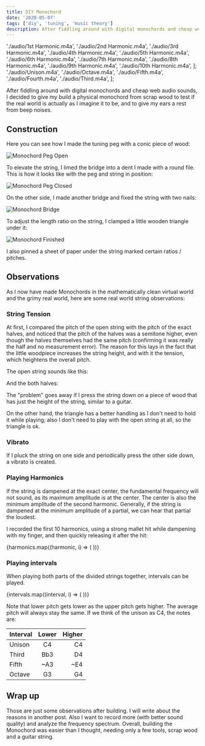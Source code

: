```yaml
---
title: DIY Monochord
date: '2020-05-07'
tags: ['diy', 'tuning', 'music theory']
description: After fiddling around with digital monochords and cheap web audio sounds, I decided to give my build a physical monochord from scrap wood.
---
```



  './audio/1st Harmonic.m4a',
  './audio/2nd Harmonic.m4a',
  './audio/3rd Harmonic.m4a',
  './audio/4th Harmonic.m4a',
  './audio/5th Harmonic.m4a',
  './audio/6th Harmonic.m4a',
  './audio/7th Harmonic.m4a',
  './audio/8th Harmonic.m4a',
  './audio/9th Harmonic.m4a',
  './audio/10th Harmonic.m4a',
];
  './audio/Unison.m4a',
  './audio/Octave.m4a',
  './audio/Fifth.m4a',
  './audio/Fourth.m4a',
  './audio/Third.m4a',
];

After fiddling around with digital monochords and cheap web audio sounds,
I decided to give my build a physical monochord from scrap wood to test if the real world is actually as I imagine it to be, and to give my ears a rest from beep noises.

## Construction

Here you can see how I made the tuning peg with a conic piece of wood:

![Monochord Peg Open](./img/monochord0.jpg)

To elevate the string, I limed the bridge into a dent I made with a round file.
This is how it looks like with the peg and string in position:

![Monochord Peg Closed](./img/monochord1.jpg)

On the other side, I made another bridge and fixed the string with two nails:

![Monochord Bridge](./img/monochord3.jpg)

To adjust the length ratio on the string, I clamped a little wooden triangle under it:

![Monochord Finished](./img/monochord2.jpg)

I also pinned a sheet of paper under the string marked certain ratios / pitches.

## Observations

As I now have made Monochords in the mathematically clean virtual world and the grimy real world, here are some real world string observations:

### String Tension

At first, I compared the pitch of the open string with the pitch of the exact halves, and noticed that the pitch of the halves was a semitone higher, even though the halves themselves had the same pitch (confirming it was really the half and no measurement error).
The reason for this lays in the fact that the little woodpiece increases the string height, and with it the tension, which heightens the overall pitch.

The open string sounds like this:

<ReactAudioPlayer type="audio/x-m4a" src="./audio/Open.m4a" controls />

And the both halves:

<ReactAudioPlayer type="audio/x-m4a" src="./audio/Unison.m4a" controls />

The "problem" goes away if I press the string down on a piece of wood that has just the height of the string, similar to a guitar.

On the other hand, the triangle has a better handling as I don't need to hold it while playing; also I don't need to play with the open string at all, so the triangle is ok.

### Vibrato

If I pluck the string on one side and periodically press the other side down, a vibrato is created.

<ReactAudioPlayer type="audio/x-m4a" src="./audio/Vibrato.m4a" controls />

### Playing Harmonics

If the string is dampened at the exact center, the fundamental frequency will not sound, as its maximum amplitude is at the center.
The center is also the minimum amplitude of the second harmonic. Generally, if the string is dampened at the minimum amplitude of a partial, we can hear that partial the loudest.

I recorded the first 10 harmonics, using a strong mallet hit while dampening with my finger, and then quickly releasing it after the hit:

<div>
  {harmonics.map((harmonic, i) => (
    <ReactAudioPlayer key={i} type="audio/x-m4a" src={harmonic} controls loop={true} />
  ))}
</div>

### Playing intervals

When playing both parts of the divided strings together, intervals can be played.

<div>
  {intervals.map((interval, i) => (
    <ReactAudioPlayer key={i} type="audio/x-m4a" src={interval} controls loop={false} />
  ))}
</div>

Note that lower pitch gets lower as the upper pitch gets higher. The average pitch will always stay the same. If we think of the unison as C4, the notes are:

| Interval | Lower | Higher |
| -------- | :---: | -----: |
| Unison   |  C4   |     C4 |
| Third    |  Bb3  |     D4 |
| Fifth    |  ~A3  |    ~E4 |
| Octave   |  G3   |     G4 |

## Wrap up

Those are just some observations after building. I will write about the reasons in another post.
Also I want to record more (with better sound quality) and analyze the frequency spectrum.
Overall, building the Monochord was easier than I thought, needing only a few tools, scrap wood and a guitar string.
